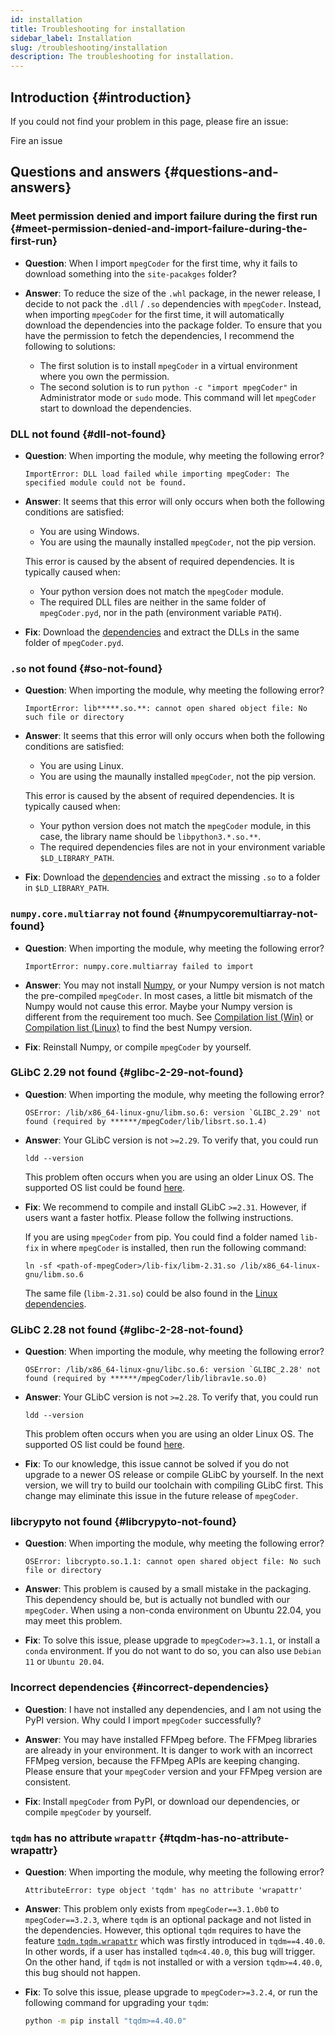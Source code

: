 ```yaml
---
id: installation
title: Troubleshooting for installation
sidebar_label: Installation
slug: /troubleshooting/installation
description: The troubleshooting for installation.
---
```



## Introduction {#introduction}

If you could not find your problem in this page, please fire an issue:

<p>
  <DarkButton to="https://github.com/cainmagi/FFmpeg-Encoder-Decoder-for-Python/issues/new/choose" icon={octInfo16}>
    Fire an issue
  </DarkButton>
</p>

## Questions and answers {#questions-and-answers}

### Meet permission denied and import failure during the first run {#meet-permission-denied-and-import-failure-during-the-first-run}

* **Question**: When I import `mpegCoder` for the first time, why it fails to download something into the `site-pacakges` folder?

* **Answer**: To reduce the size of the `.whl` package, in the newer release, I decide to not pack the `.dll` / `.so` dependencies with `mpegCoder`. Instead, when importing `mpegCoder` for the first time, it will automatically download the dependencies into the package folder. To ensure that you have the permission to fetch the dependencies, I recommend the following to solutions:

  * The first solution is to install `mpegCoder` in a virtual environment where you own the permission.
  * The second solution is to run `python -c "import mpegCoder"` in Administrator mode or `sudo` mode. This command will let `mpegCoder` start to download the dependencies.

### DLL not found {#dll-not-found}

* **Question**: When importing the module, why meeting the following error?
    
  ```
  ImportError: DLL load failed while importing mpegCoder: The specified module could not be found.
  ```

* **Answer**: It seems that this error will only occurs when both the following conditions are satisfied:

    * You are using Windows.
    * You are using the maunally installed `mpegCoder`, not the pip version.

  This error is caused by the absent of required dependencies. It is typically caused when:

    * Your python version does not match the `mpegCoder` module.
    * The required DLL files are neither in the same folder of `mpegCoder.pyd`, nor in the path (environment variable `PATH`).

* **Fix**: Download the [dependencies<InlineIcon icon={mdiDownloadBox}/>][download-ff-5-0-win] and extract the DLLs in the same folder of `mpegCoder.pyd`.

### `.so` not found {#so-not-found}

* **Question**: When importing the module, why meeting the following error?
    
  ```
  ImportError: lib*****.so.**: cannot open shared object file: No such file or directory
  ```

* **Answer**: It seems that this error will only occurs when both the following conditions are satisfied:

    * You are using Linux.
    * You are using the maunally installed `mpegCoder`, not the pip version.

  This error is caused by the absent of required dependencies. It is typically caused when:

    * Your python version does not match the `mpegCoder` module, in this case, the library name should be `libpython3.*.so.**`.
    * The required dependencies files are not in your environment variable `$LD_LIBRARY_PATH`.

* **Fix**: Download the [dependencies<InlineIcon icon={mdiDownloadBox}/>][download-ff-5-0-linux] and extract the missing `.so` to a folder in `$LD_LIBRARY_PATH`.

### `numpy.core.multiarray` not found {#numpycoremultiarray-not-found}

* **Question**: When importing the module, why meeting the following error?

  ```
  ImportError: numpy.core.multiarray failed to import
  ```

* **Answer**: You may not install [Numpy<IconExternalLink/>][link-numpy], or your Numpy version is not match the pre-compiled `mpegCoder`. In most cases, a little bit mismatch of the Numpy would not cause this error. Maybe your Numpy version is different from the requirement too much. See [Compilation list (Win)](../installation/windows#download-mpegcoder) or [Compilation list (Linux)](../installation/linux#download-mpegcoder) to find the best Numpy version.

* **Fix**: Reinstall Numpy, or compile `mpegCoder` by yourself.

### GLibC 2.29 not found {#glibc-2-29-not-found}

* **Question**: When importing the module, why meeting the following error?

  ```
  OSError: /lib/x86_64-linux-gnu/libm.so.6: version `GLIBC_2.29' not found (required by ******/mpegCoder/lib/libsrt.so.1.4)
  ```

* **Answer**: Your GLibC version is not `>=2.29`. To verify that, you could run

  ```shell
  ldd --version
  ```

  This problem often occurs when you are using an older Linux OS. The supported OS list could be found [here](../installation/linux#import).

* **Fix**: We recommend to compile and install GLibC `>=2.31`. However, if users want a faster hotfix. Please follow the follwing instructions.

  If you are using `mpegCoder` from pip. You could find a folder named `lib-fix` in where `mpegCoder` is installed, then run the following command:

  ```shell
  ln -sf <path-of-mpegCoder>/lib-fix/libm-2.31.so /lib/x86_64-linux-gnu/libm.so.6
  ```

  The same file (`libm-2.31.so`) could be also found in the [Linux dependencies<InlineIcon icon={mdiDownloadBox}/>][download-ff-5-0-linux].

### GLibC 2.28 not found {#glibc-2-28-not-found}

* **Question**: When importing the module, why meeting the following error?

  ```
  OSError: /lib/x86_64-linux-gnu/libc.so.6: version `GLIBC_2.28' not found (required by ******/mpegCoder/lib/librav1e.so.0)
  ```

* **Answer**: Your GLibC version is not `>=2.28`. To verify that, you could run

  ```shell
  ldd --version
  ```

  This problem often occurs when you are using an older Linux OS. The supported OS list could be found [here](../installation/linux#import).

* **Fix**: To our knowledge, this issue cannot be solved if you do not upgrade to a newer OS release or compile GLibC by yourself. In the next version, we will try to build our toolchain with compiling GLibC first. This change may eliminate this issue in the future release of `mpegCoder`.

### libcrypyto not found {#libcrypyto-not-found}

* **Question**: When importing the module, why meeting the following error?

  ```
  OSError: libcrypto.so.1.1: cannot open shared object file: No such file or directory
  ```

* **Answer**: This problem is caused by a small mistake in the packaging. This dependency should be, but is actually not bundled with our `mpegCoder`. When using a non-conda environment on Ubuntu 22.04, you may meet this problem.

* **Fix**: To solve this issue, please upgrade to `mpegCoder>=3.1.1`, or install a `conda` environment. If you do not want to do so, you can also use `Debian 11` or `Ubuntu 20.04`.

### Incorrect dependencies {#incorrect-dependencies}

* **Question**: I have not installed any dependencies, and I am not using the PyPI version. Why could I import `mpegCoder` successfully?

* **Answer**: You may have installed FFMpeg before. The FFMpeg libraries are already in your environment. It is danger to work with an incorrect FFMpeg version, because the FFMpeg APIs are keeping changing. Please ensure that your `mpegCoder` version and your FFMpeg version are consistent.

* **Fix**: Install `mpegCoder` from PyPI, or download our dependencies, or compile `mpegCoder` by yourself.

### `tqdm` has no attribute `wrapattr` {#tqdm-has-no-attribute-wrapattr}

* **Question**: When importing the module, why meeting the following error?

  ```
  AttributeError: type object 'tqdm' has no attribute 'wrapattr'
  ```

* **Answer**: This problem only exists from `mpegCoder==3.1.0b0` to `mpegCoder==3.2.3`, where `tqdm` is an optional package and not listed in the dependencies. However, this optional `tqdm` requires to have the feature [`tqdm.tqdm.wrapattr`<IconExternalLink/>][link-tqdm-wrapattr] which was firstly introduced in `tqdm==4.40.0`. In other words, if a user has installed `tqdm<4.40.0`, this bug will trigger. On the other hand, if `tqdm` is not installed or with a version `tqdm>=4.40.0`, this bug should not happen.

* **Fix**: To solve this issue, please upgrade to `mpegCoder>=3.2.4`, or run the following command for upgrading your `tqdm`:

  ```bash
  python -m pip install "tqdm>=4.40.0"
  ```

[download-ff-5-0-win]:https://github.com/cainmagi/FFmpeg-Encoder-Decoder-for-Python/releases/download/deps-3.2.0/dll-win-ffmpeg_5_0.tar.xz
[download-ff-5-0-linux]:https://github.com/cainmagi/FFmpeg-Encoder-Decoder-for-Python/releases/download/deps-3.2.0/so-linux-ffmpeg_5_0.tar.xz
[link-numpy]:https://numpy.org "Numpy"
[link-tqdm-wrapattr]:https://tqdm.github.io/docs/tqdm/#wrapattr "tqdm.tqdm.wrapattr"
